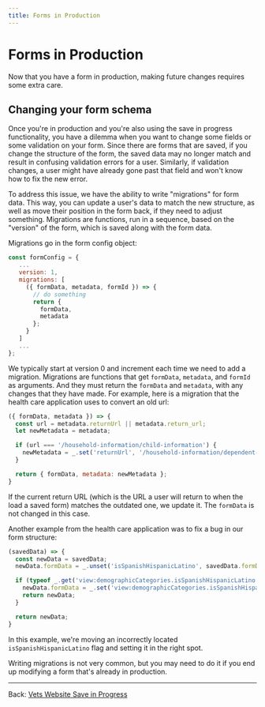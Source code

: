 ```yaml
---
title: Forms in Production
---
```


# Forms in Production

Now that you have a form in production, making future changes requires some extra care.

## Changing your form schema

Once you're in production and you're also using the save in progress functionality, you have a dilemma when you want to change some fields or some validation on your form. Since there are forms that are saved, if you change the structure of the form, the saved data may no longer match and result in confusing validation errors for a user. Similarly, if validation changes, a user might have already gone past that field and won't know how to fix the new error.

To address this issue, we have the ability to write "migrations" for form data. This way, you can update a user's data to match the new structure, as well as move their position in the form back, if they need to adjust something. Migrations are functions, run in a sequence, based on the "version" of the form, which is saved along with the form data.

Migrations go in the form config object:

```js
const formConfig = {
   ...
   version: 1,
   migrations: [
     ({ formData, metadata, formId }) => {
       // do something
       return {
         formData,
         metadata
       };
     }
   ]
   ...
};
```

We typically start at version 0 and increment each time we need to add a migration. Migrations are functions that get `formData`, `metadata`, and `formId` as arguments. And they must return the `formData` and `metadata`, with any changes that they have made. For example, here is a migration that the health care application uses to convert an old url:

```js
({ formData, metadata }) => {
  const url = metadata.returnUrl || metadata.return_url;
  let newMetadata = metadata;

  if (url === '/household-information/child-information') {
    newMetadata = _.set('returnUrl', '/household-information/dependent-information', metadata);
  }

  return { formData, metadata: newMetadata };
}
```

If the current return URL (which is the URL a user will return to when the load a saved form) matches the outdated one, we update it. The `formData` is not changed in this case.

Another example from the health care application was to fix a bug in our form structure:

```js
(savedData) => {
  const newData = savedData;
  newData.formData = _.unset('isSpanishHispanicLatino', savedData.formData);

  if (typeof _.get('view:demographicCategories.isSpanishHispanicLatino', newData.formData) === 'undefined') {
    newData.formData = _.set('view:demographicCategories.isSpanishHispanicLatino', false, newData.formData);
    return newData;
  }

  return newData;
}
```

In this example, we're moving an incorrectly located `isSpanishHispanicLatino` flag and setting it in the right spot.

Writing migrations is not very common, but you may need to do it if you end up modifying a form that's already in production.

<hr/>

Back: [Vets Website Save in Progress](/forms/save-in-progress)
